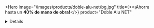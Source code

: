 <Hero
  image="/images/products/doble-alu-net/bg.jpg"
  title={<>¡Ahorra hasta un <strong className="font-poppins-semibold block">40% de mano de obra!</strong></>}
  product="Doble Alu NET"
>
  <Benefits
    icon="/images/products/doble-alu-net/benefit-1.svg"
    text="Producto con red incorporada"
  />
  <Benefits
    icon="/images/products/doble-alu-net/benefit-2.svg"
    text="¡Ahorro de hasta un 40%!"
  />
  <Benefits
    icon="/images/products/doble-alu-net/benefit-3.svg"
    text="Terminación plana y estética"
  />
</Hero>
<Details
  image="/images/products/doble-alu-net/detail.jpg"
  alt="Doble Alu NET"
>
  <img
    src="/images/products/doble-alu-net/logo.png"
    alt="Logo Doble Alu NET"
    className="w-36"
  />
  <h2 className="text-xl md:text-2xl font-poppins-light text-gray-700 sm:leading-tight mt-2">
    Producto con
    <strong className="font-poppins-semibold">red incorporada</strong>
  </h2>
  <div className="text-gray-600 font-poppins-regular">
    Al ser un aislante 2 en 1, se ahorra del 20% al 40% de tiempo de colocación en obra, lo cual representa hasta un 50% del costo de la DOBLE ALU NET. Como no hace falta colocar una malla de sostén, se reducen a la mitad los accidentes por riesgo de colocación, ya que se trabaja sobre la chapa.
  </div>
  <div className="text-gray-600 font-poppins-regular">
    Al tener una estabilidad dimensional superior, también brinda una terminación plana y estética superior y no hace falta tensarla al momento de colocarla.
  </div>
  <ul className="flex flex-col gap-1 mt-2">
    <li><h3 className="font-poppins-medium uppercase tracking-wider text-xs text-primary">Además:</h3></li>
    <li className="text-gray-600 font-poppins-regular">Alta resistencia al rasgado.</li>
    <li className="text-gray-600 font-poppins-regular">Termosoldables.</li>
    <li className="text-gray-600 font-poppins-regular">Clase RE2. Muy baja propagación de llama.</li>
  </ul>
</Details>
<Downloads>
  <DownloadCard
    title="Catálogo de industria"
    format="Formato: PDF"
    file="/downloads/catalogo-industria.pdf"
    icon="/images/icons/book.svg"
  />
  <DownloadCard
    title="Volante Doble Alu NET"
    format="Formato: PDF"
    file="/downloads/volante-doble-alu-net.pdf"
    icon="/images/icons/file.svg"
  />
  <DownloadCard
    title="¿Qué tipo de techo querés aislar?"
    format="Formato: PDF"
    file="/downloads/que-tipo-de-techo-queres-aislar.pdf"
    icon="/images/icons/file.svg"
  />
  <DownloadCard
    title="Tríptipo Industria Vivienda"
    format="Formato: AI"
    file="/downloads/triptico-industria-vivienda.ai"
    icon="/images/icons/file.svg"
  />
</Downloads>
<TechnicalInformation
  product="Doble Alu NET"
  productImage="/images/products/doble-alu-net/product.png"
>
  <TechnicalInformationItem
    title="Resistencia térmica (Doble Alu 10 NET)"
    text="1.91 m² * C / W"
  />
  <TechnicalInformationItem
    title="Resistencia térmica (Doble Alu 15 NET)"
    text="1.99 m² * C / W"
  />
  <TechnicalInformationItem
    title="Propagación de llama"
    text="Clase RE2 MUY BAJA PROPAGACIÓN DE LLAMA. Aprobada por Bomberos Argentina."
  />
  <TechnicalInformationItem
    title="Densidad de humos"
    text="Nivel 1 (IRAM 11912). CO2 + H20 + calor únicamente. No desprende gases envenenantes."
  />
  <TechnicalInformationItem
    title="Estructura de celda"
    text="Cerrada"
  />
  <TechnicalInformationItem 
    title="Espesor"
    text="10, 15 y 20 mm"
  />
  <TechnicalInformationItem
    title="Densidad"
    text="20-30 kg m3 (ASTM D 1622)"
  />
  <TechnicalInformationItem
    title="Conductividad térmica de la espuma"
    text="0.035 a 0.045 W/m°C (ASTM C518)"
  />
  <TechnicalInformationItem
    title="Permeabilidad al agua"
    text="Impermeable (Dir. UEAtc.)"
  />
  <TechnicalInformationItem
    title="Absorción del agua"
    text="1.2% V/V (42.6% P/P) (IRAM 1582)"
  />
  <TechnicalInformationItem
    title="Permeancia al vapor de agua"
    text="0.033 g/m2hkPa (IRAM 1735 - ASTM E-96)"
  />
  <TechnicalInformationItem
    title="Aislamiento a ruidos de impacto"
    text="19 dBA (IRAM 4063 Parte V y VII)"
  />
  <TechnicalInformationItem
    title="Estabilidad dimensional bajo calor longitudinal"
    text="-4.5/-4.2%"
  />
  <TechnicalInformationItem
    title="Estabilidad dimensional bajo calor transversal"
    text="+0.3/+0.8 (70°C x 22hs)"
  />
  <TechnicalInformationItem
    title="Resistencia a los aceites minerales"
    text="SAE 30 15 días 23°C"
  />
  <TechnicalInformationItem
    title="Resistencia al ozono"
    text="No hay agrietamiento (ASTM D 1171)"
  />
  <TechnicalInformationItem
    title="Permeabilidad a los rayos de luz"
    text="52-63% (Espectro fotómetro)"
  />
</TechnicalInformation>
<Instructions
  product="Doble Alu NET"
  instructions={['Doble Alu NET', 'Galpones y tinglados metálicos existentes, como cielorraso copiando la forma', 'Galpones y tinglados metálicos existentes, como cielorraso recto']}
/>